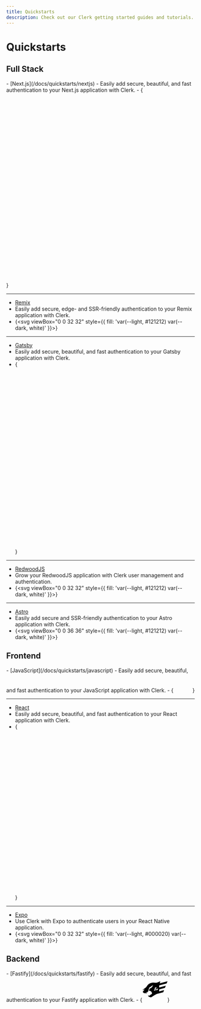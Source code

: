 ```yaml
---
title: Quickstarts
description: Check out our Clerk getting started guides and tutorials.
---
```


# Quickstarts

## Full Stack

<Cards>
  - [Next.js](/docs/quickstarts/nextjs)
  - Easily add secure, beautiful, and fast authentication to your Next.js application with Clerk.
  - {<svg viewBox="0 0 180 180"><mask height="180" id=":r8:mask0_408_134" maskUnits="userSpaceOnUse" width="180" x="0" y="0" style={{maskType:'alpha'}}><circle cx="90" cy="90" style={{ fill: 'var(--light, black) var(--dark, white)' }} r="90"/></mask><g mask="url(#:r8:mask0_408_134)"><circle cx="90" cy="90" style={{ fill: 'var(--light, black) var(--dark, white)' }} r="90"/><path d="M149.508 157.52L69.142 54H54V125.97H66.1136V69.3836L139.999 164.845C143.333 162.614 146.509 160.165 149.508 157.52Z" fill="url(#:r8:paint0_linear_408_134)"/><rect fill="url(#:r8:paint1_linear_408_134)" height="72" width="12" x="115" y="54"/></g><defs><linearGradient gradientUnits="userSpaceOnUse" id=":r8:paint0_linear_408_134" x1="109" x2="144.5" y1="116.5" y2="160.5"><stop style={{ stopColor: 'var(--light, white) var(--dark, black)' }} /><stop offset="1" style={{ stopColor: 'var(--light, white) var(--dark, black)' }} stopOpacity="0"/></linearGradient><linearGradient gradientUnits="userSpaceOnUse" id=":r8:paint1_linear_408_134" x1="121" x2="120.799" y1="54" y2="106.875"><stop style={{ stopColor: 'var(--light, white) var(--dark, black)' }} /><stop offset="1" style={{ stopColor: 'var(--light, white) var(--dark, black)' }} stopOpacity="0"/></linearGradient></defs></svg>}

  ---

  - [Remix](/docs/quickstarts/remix)
  - Easily add secure, edge- and SSR-friendly authentication to your Remix application with Clerk.
  - {<svg viewBox="0 0 32 32" style={{ fill: 'var(--light, #121212) var(--dark, white)' }}><path fillRule="evenodd" d="M27.267 24.297c.26 3.4.26 4.994.26 6.734h-7.744c0-.379.007-.726.013-1.077.021-1.093.043-2.233-.131-4.534-.23-3.37-1.659-4.118-4.285-4.118H3.2v-6.13h12.55c3.317 0 4.976-1.026 4.976-3.74 0-2.387-1.66-3.833-4.976-3.833H3.199V1.6h13.932c7.51 0 11.242 3.603 11.242 9.36 0 4.305-2.626 7.113-6.174 7.58 2.995.609 4.746 2.34 5.068 5.757Z" clipRule="evenodd"/><path d="M3.2 31.031v-4.57h8.188c1.368 0 1.665 1.03 1.665 1.645v2.925H3.199Z"/></svg>}

  ---

  - [Gatsby](/docs/quickstarts/gatsby)
  - Easily add secure, beautiful, and fast authentication to your Gatsby application with Clerk.
  - {<svg viewBox="0 0 32 32" fill="none"><path style={{ fill: 'var(--light, #121212) var(--dark, white)' }} d="M16 0C7.2 0 0 7.2 0 16s7.2 16 16 16 16-7.2 16-16S24.8 0 16 0Zm0 3.428c4.228 0 7.887 2.057 10.172 5.144l-1.715 1.487C22.515 7.429 19.428 5.715 16 5.715c-4.457 0-8.228 2.857-9.715 6.857l13.143 13.143c3.315-1.143 5.83-4 6.63-7.43h-5.486V16h8c0 5.943-4.23 10.97-9.83 12.227L3.774 13.259C5.03 7.657 10.057 3.427 16 3.427v.001Zm-12.572 12.8 12.459 12.344c-3.2-.115-6.402-1.257-8.802-3.657-2.4-2.4-3.657-5.602-3.657-8.687Z"/></svg>}

  ---

  - [RedwoodJS](/docs/references/redwood/overview)
  - Grow your RedwoodJS application with Clerk user management and authentication.
  - {<svg viewBox="0 0 32 32" style={{ fill: 'var(--light, #121212) var(--dark, white)' }}><path d="m9.317 4.627 6.214 4.241c.14.094.304.144.472.148a.845.845 0 0 0 .472-.148l6.218-4.256a.85.85 0 0 0-.118-1.449L16.36.087a.853.853 0 0 0-.746 0L9.42 3.163a.848.848 0 0 0-.104 1.464Zm8.796 5.572a.86.86 0 0 0 .368.704l4.982 3.404a.837.837 0 0 0 1.034-.067l4.179-3.737a.849.849 0 0 0-.037-1.297l-3.99-3.191a.847.847 0 0 0-1.001-.039L18.483 9.51a.859.859 0 0 0-.37.689ZM5.725 14.831a.853.853 0 0 1 .148 1.092.834.834 0 0 1-.29.272L2.61 17.978a.84.84 0 0 1-.957-.066.853.853 0 0 1-.28-.924l1.1-3.461a.84.84 0 0 1 1.364-.375l1.89 1.679Zm16.134.361-5.378-3.68a.845.845 0 0 0-.944 0l-5.377 3.68a.861.861 0 0 0-.368.647.885.885 0 0 0 .283.695l5.373 4.806a.847.847 0 0 0 1.123 0l5.373-4.806a.861.861 0 0 0-.085-1.342Zm-14.344-.95L3.34 10.504a.864.864 0 0 1-.284-.67.835.835 0 0 1 .316-.642l3.99-3.209a.855.855 0 0 1 1.005-.039l5.16 3.534a.852.852 0 0 1 0 1.426l-4.976 3.404a.844.844 0 0 1-1.037-.066Zm21.43 5.368-4.25-2.544a.837.837 0 0 0-.991.094l-5.193 4.636a.858.858 0 0 0-.097 1.172c.09.113.208.2.342.255l7.205 2.92a.846.846 0 0 0 1.087-.443l2.233-5.002a.854.854 0 0 0-.336-1.088Zm.59-6.082 1.1 3.462h-.01a.847.847 0 0 1-1.236.989l-2.978-1.783a.831.831 0 0 1-.407-.646.842.842 0 0 1 .279-.718l1.888-1.682a.841.841 0 0 1 1.364.378Zm-15.76 9.048a.849.849 0 0 0-.27-.78L8.312 17.16a.836.836 0 0 0-.992-.094L3.07 19.61a.864.864 0 0 0-.34 1.084l2.238 5.002a.843.843 0 0 0 1.085.443l7.2-2.92a.849.849 0 0 0 .522-.643Zm2.549 1.427 5.779 2.34a.85.85 0 0 1 .509.695.847.847 0 0 1-.359.794L16.47 31.85A.833.833 0 0 1 16 32a.853.853 0 0 1-.472-.152l-5.779-4.017a.847.847 0 0 1 .165-1.49l5.779-2.34c.203-.08.43-.08.632.002Z"/></svg>}

  ---

  - [Astro](/docs/quickstarts/astro)
  - Easily add secure and SSR-friendly authentication to your Astro application with Clerk.
  - {<svg viewBox="0 0 36 36" style={{ fill: 'var(--light, #121212) var(--dark, white)' }}><path d="M13.2807 30.6633C11.654 29.1784 11.1793 26.0511 11.8565 23.79C13.0332 25.2164 14.6598 25.6686 16.345 25.9229C18.9481 26.3166 21.5062 26.1704 23.9225 24.9802C24.1992 24.8452 24.4557 24.6652 24.7572 24.4807C24.9844 25.1377 25.0429 25.8014 24.9642 26.4786C24.7707 28.1255 23.9518 29.3989 22.6468 30.3619C22.1271 30.7488 21.5759 31.0931 21.0359 31.4575C19.3823 32.5757 18.9346 33.8874 19.5555 35.793L19.6185 36C18.8243 35.6542 18.1514 35.0792 17.6859 34.3486C17.1994 33.5966 16.9408 32.7199 16.9412 31.8243C16.9344 31.381 16.9344 30.9311 16.8737 30.4923C16.7297 29.4237 16.228 28.9444 15.2808 28.9174C14.8281 28.891 14.3813 29.0304 14.024 29.3095C13.6666 29.5886 13.4232 29.9883 13.3392 30.4339C13.3234 30.5058 13.3009 30.5778 13.2784 30.6611H13.2807V30.6633ZM4 23.412C4 23.412 8.8147 21.0677 13.6451 21.0677L17.2854 9.79814C17.4204 9.25367 17.8209 8.8847 18.2686 8.8847C18.7186 8.8847 19.1168 9.25367 19.254 9.79814L22.8943 21.0677C28.6135 21.0677 32.5395 23.4143 32.5395 23.4143L24.3432 1.08218C24.1092 0.425224 23.7133 0 23.1778 0H13.3617C12.8284 0 12.4482 0.425224 12.1962 1.08218L4 23.4143V23.412Z"/></svg>}
</Cards>

## Frontend

<Cards>
  - [JavaScript](/docs/quickstarts/javascript)
  - Easily add secure, beautiful, and fast authentication to your JavaScript application with Clerk.
  - {<svg xmlns="http://www.w3.org/2000/svg" width="51" height="50" viewBox="0 0 51 50" fill="none"><g clip-path="url(#clip0_24086_201244)"><path d="M50.7656 0H0.765625V50H50.7656V0Z" style={{ fill: 'var(--light, #121212) var(--dark, white)' }}/><path d="M34.3519 39.0627C35.3591 40.7072 36.6694 41.9159 38.9868 41.9159C40.9337 41.9159 42.1773 40.9429 42.1773 39.5984C42.1773 37.9873 40.8995 37.4167 38.7567 36.4794L37.5821 35.9754C34.1916 34.531 31.9392 32.7214 31.9392 28.896C31.9392 25.3722 34.6241 22.6897 38.8202 22.6897C41.8075 22.6897 43.9551 23.7294 45.5027 26.4516L41.844 28.8008C41.0384 27.3564 40.1694 26.7873 38.8202 26.7873C37.444 26.7873 36.5718 27.6603 36.5718 28.8008C36.5718 30.2103 37.4448 30.781 39.4606 31.654L40.6352 32.1572C44.6273 33.8691 46.8813 35.6143 46.8813 39.5381C46.8813 43.7683 43.5583 46.0857 39.0956 46.0857C34.7321 46.0857 31.913 44.0064 30.5337 41.281L34.3519 39.0627ZM17.7543 39.4699C18.4924 40.7794 19.1638 41.8865 20.7781 41.8865C22.3218 41.8865 23.2956 41.2825 23.2956 38.9341V22.9579H27.994V38.9976C27.994 43.8627 25.1416 46.077 20.9781 46.077C17.2162 46.077 15.0376 44.1302 13.9297 41.7853L17.7543 39.4699Z" style={{ fill: 'var(--light, white) var(--dark, #121212)' }}/></g><defs><clipPath id="clip0_24086_201244"><rect width="50" height="50" /></clipPath></defs></svg>}

  ---

  - [React](/docs/quickstarts/react)
  - Easily add secure, beautiful, and fast authentication to your React application with Clerk.
  - {<svg viewBox="0 0 22 20" fill="none"><path style={{ stroke: 'var(--light, #121212) var(--dark, white)' }} d="M11 11.91a2 2 0 1 0 0-4 2 2 0 0 0 0 4Z"/><path style={{ stroke: 'var(--light, #121212) var(--dark, white)' }} d="M11 14.41c5.523 0 10-2.014 10-4.5 0-2.485-4.477-4.5-10-4.5S1 7.425 1 9.91c0 2.486 4.477 4.5 10 4.5Z"/><path style={{ stroke: 'var(--light, #121212) var(--dark, white)' }} d="M7.102 12.16c2.762 4.783 6.745 7.653 8.897 6.41 2.153-1.242 1.659-6.127-1.103-10.91C12.136 2.877 8.152.007 6 1.25 3.847 2.493 4.341 7.377 7.102 12.16Z"/><path style={{ stroke: 'var(--light, #121212) var(--dark, white)' }} d="M7.102 7.66C4.341 12.443 3.847 17.328 6 18.57c2.153 1.243 6.136-1.627 8.898-6.41 2.76-4.783 3.255-9.667 1.102-10.91C13.847.007 9.864 2.877 7.102 7.66Z"/></svg>}

  ---

  - [Expo](/docs/quickstarts/expo)
  - Use Clerk with Expo to authenticate users in your React Native application.
  - {<svg viewBox="0 0 32 32" style={{ fill: 'var(--light, #000020) var(--dark, white)' }}><path d="M0 26.778c.057.707.307 1.417.957 2.37.774 1.133 2.102 1.754 3.071.757.653-.674 7.725-13.035 11.133-17.72a1.016 1.016 0 0 1 1.664 0c3.408 4.685 10.48 17.046 11.134 17.72.969.997 2.297.376 3.07-.756.76-1.114.971-1.894.971-2.728 0-.568-11.013-21.064-12.123-22.77-1.066-1.64-1.392-1.998-3.196-2.057h-1.376c-1.804.059-2.129.415-3.197 2.056C11.023 5.32.44 25.01 0 26.36v.418Z"/></svg>}
</Cards>

## Backend

<Cards>
  - [Fastify](/docs/quickstarts/fastify)
  - Easily add secure, beautiful, and fast authentication to your Fastify application with Clerk.
  - {<svg xmlns="http://www.w3.org/2000/svg" width="67" height="67" viewBox="0 0 67 67" style={{ fill: 'var(--light, #000020) var(--dark, white)' }}><path d="M64.8923 18.1168L67 12.6535L66.9135 12.3157L46.0513 17.8069C48.2763 14.5882 47.5114 12.0059 47.5114 12.0059C47.5114 12.0059 40.8477 16.2604 35.8059 16.1515C30.7698 16.0398 29.1422 14.6998 21.4149 17.1621C13.6875 19.6243 11.5017 27.1842 9.26833 28.8117C7.02383 30.4392 0 35.7267 0 35.7267L0.01675 35.8216L6.35383 33.8004C6.35383 33.8004 4.61742 35.4335 0.924042 40.4167L0.750958 40.2575L0.756542 40.2882C0.756542 40.2882 3.72688 44.8275 6.63858 43.9844C6.97866 43.8773 7.30846 43.74 7.62404 43.574C8.79375 44.2273 10.3236 44.8666 12.0125 45.0397C12.0125 45.0397 10.868 43.7136 9.91321 42.2005L10.5776 41.7706L12.9924 42.6584L12.7244 40.3915C12.7328 40.3831 12.7412 40.3832 12.7468 40.3748L15.1169 41.243L14.8238 39.1827C15.1186 39.0262 15.4184 38.8791 15.7227 38.7417L18.1933 29.4035L28.4164 22.4327L27.604 24.479C25.5354 29.5766 21.6438 30.777 21.6438 30.777L20.019 31.3912C18.8103 32.8205 18.305 33.1695 17.8862 37.96C18.8577 37.7143 19.7901 37.6613 20.6332 37.8818C24.9994 39.0571 26.5153 44.3222 25.3372 45.7739C25.0468 46.1368 24.3433 46.7621 23.4584 47.4963H21.6913L21.6689 48.9312L21.4875 49.0736H19.6868L19.6617 50.4806L19.1871 50.8351C17.4926 50.8659 15.3542 49.3891 15.3542 49.3891C15.3542 50.7319 16.4736 52.8089 16.4736 52.8089L16.669 52.7139L16.4988 52.8396C16.4988 52.8396 21.0352 55.8629 23.8855 54.7407C26.4259 53.7469 32.9947 48.5627 38.6702 46.1061L55.8389 41.5836L58.103 35.7211L45.0156 39.1688V33.8953L60.3698 29.853L62.6338 23.9905L45.0184 28.6302V23.3568L64.8923 18.1168ZM33.7289 29.2835L37.802 28.2115L37.8578 28.4181L36.5876 31.7094L32.3638 32.8205L33.7289 29.2835ZM35.1331 36.3352L30.9121 37.4463L32.2773 33.9121L36.3503 32.8373L36.4061 33.0439L35.1331 36.3352ZM40.6355 35.1516L36.4117 36.2626L37.7796 32.7284L41.8527 31.6536L41.9085 31.8574L40.6355 35.1516Z"/></svg>}
</Cards>

<Include src="_partials/help" />
